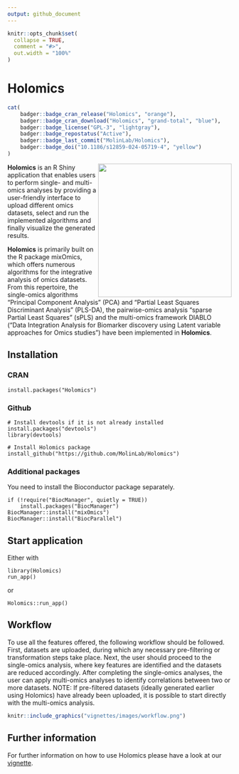 ---
output: github_document
---

<!-- README.md is generated from README.Rmd. Please edit that file -->

```{r, include = FALSE}
knitr::opts_chunk$set(
  collapse = TRUE,
  comment = "#>",
  out.width = "100%"
)
```

# Holomics
```{r, echo = F, results='asis', message = F, warning=F}
cat(
	badger::badge_cran_release("Holomics", "orange"),
	badger::badge_cran_download("Holomics", "grand-total", "blue"),
	badger::badge_license("GPL-3", "lightgray"),
	badger::badge_repostatus("Active"),
	badger::badge_last_commit("MolinLab/Holomics"),
	badger::badge_doi("10.1186/s12859-024-05719-4", "yellow")
)
```

<img align="right" src="inst/app/www/img/logo.png" width=300> 

<b>Holomics</b> is an R Shiny application that enables users to perform single- and multi-omics analyses by providing a user-friendly interface to upload different omics datasets, select and run the implemented algorithms and finally visualize the generated results. 

<b>Holomics</b> is primarily built on the R package mixOmics, which offers numerous algorithms for the integrative analysis of omics datasets. From this repertoire, the single-omics algorithms "Principal Component Analysis" (PCA) and "Partial Least Squares Discriminant Analysis" (PLS-DA), the pairwise-omics analysis "sparse Partial Least Squares" (sPLS) and the multi-omics framework DIABLO ("Data Integration Analysis for Biomarker discovery using Latent variable approaches for Omics studies") have been implemented in <b>Holomics</b>.


## Installation
### CRAN
~~~
install.packages("Holomics")
~~~

### Github
~~~
# Install devtools if it is not already installed
install.packages("devtools")
library(devtools)

# Install Holomics package 
install_github("https://github.com/MolinLab/Holomics")
~~~

### Additional packages 
You need to install the Bioconductor package separately. 

~~~
if (!require("BiocManager", quietly = TRUE))
    install.packages("BiocManager")
BiocManager::install("mixOmics")
BiocManager::install("BiocParallel")
~~~


## Start application
Either with 

~~~
library(Holomics)
run_app()
~~~

or 

~~~
Holomics::run_app()
~~~ 

## Workflow
To use all the features offered, the following workflow should be followed. First, datasets are uploaded, during which any necessary pre-filtering or transformation steps take place. Next, the user should proceed to the single-omics analysis, where key features are identified and the datasets are reduced accordingly. After completing the single-omics analyses, the user can apply multi-omics analyses to identify correlations between two or more datasets.
NOTE: If pre-filtered datasets (ideally generated earlier using Holomics) have already been uploaded, it is possible to start directly with the multi-omics analysis.

```{r workflow, out.width="100%", echo=F}
knitr::include_graphics("vignettes/images/workflow.png")
```


## Further information
For further information on how to use Holomics please have a look at our <a href='https://cran.r-project.org/web/packages/Holomics/vignettes/Holomics.html'>vignette</a>.